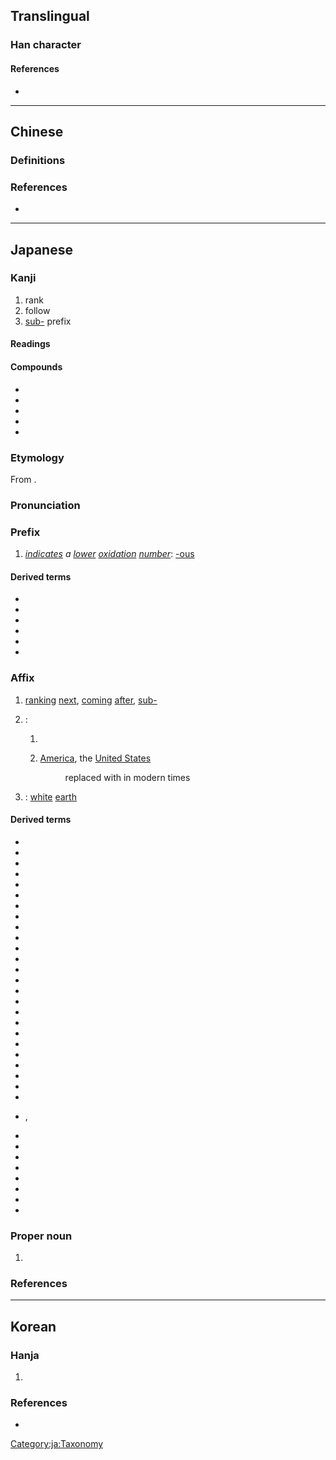 {{also|亞|亚}}
{{character info}}
==Translingual==
{{Han simplified forms|亞|亜|亚}}

===Han character===
{{Han char|rn=7|rad=二|as=05|sn=7|four=10107|canj=MLLM,XMLLM|ids=⿱𫝁一,⿻工中}}

====References====
* {{Han ref|kx=0087.111|dkj=00272|dj=0183.190|hdz=10021.010|uh=4E9C|ud=20124}}

----

==Chinese==

===Definitions===
{{zh-see|亞|rocsgsv}}

===References===
* {{R:twedu|A00057-001}}

----

==Japanese==

===Kanji===
{{ja-kanji forms|亜|亞}}
{{ja-kanji|grade=c|rs=二05|kyu=亞}}

# rank
# follow
# [[sub-]] prefix

====Readings====
{{rfv-pron|ja}}
{{ja-readings
|goon=え<!-- , あく, よう<えふ-->
|kanon=あ<!-- , あく, おう<あふ-->
|kun=つ-ぐ
|nanori=つぎ,<!-- つぐる,--> みつる
}}

====Compounds====
{{der-top|Compounds}}
* {{ja-r|亜%槐|あ%かい}}
* {{ja-r|亜細亜|^アジア|[[Asia]]}}
* {{ja-r|亜%相|あ%しょう}}
* {{ja-r|亜%字%欄|あ%じ%らん}}
* {{ja-r|亜%父|あ%ふ}}
{{der-bottom}}

===Etymology===
{{ja-kanjitab|あ|yomi=kanon}}
From {{der|ja|ltc|sort=あ|-}} {{ltc-l|亞}}.

===Pronunciation===
{{ja-pron|y=ko|あ}}

===Prefix===
{{ja-pos|prefix|あ}}

# {{lb|ja|chemistry|sort=あ}} ''[[indicate]]s a [[low]]er [[oxidation]] [[number]]'': [[-ous]]
#: {{ja-usex-inline|'''亜'''硫%酸|'''あ'''りゅう%さん|sulfur'''ous''' acid}}

====Derived terms====
{{der-top}}
* {{ja-r|亜%砒%酸|あ%ひ%さん|[[arsenious]] [[acid]]}}
* {{ja-r|亜%燐%酸|あ%りん%さん|[[phosphorous acid]]}}
* {{ja-r|亜%硫%酸|あ%りゅう%さん|[[sulfurous acid]]}}
* {{ja-r|亜%硝%酸|あ%しょう%さん|[[nitrous acid]]}}
* {{ja-r|亜%酸%化 窒%素|あ%さん%か ちっ%そ|[[nitrous oxide]]}}
* {{ja-r|次%亜|じ%あ|[[hypo-]] [[-ous]]}}
{{der-bottom}}

===Affix===
{{ja-pos|affix|あ}}

# [[rank]]ing [[next]], [[come|coming]] [[after]], [[sub-]]
#: {{ja-usex-inline|'''亜'''種|'''あ'''しゅ|'''sub'''species}}
#: {{ja-usex-inline|'''亜'''熱%帯|'''あ'''ねっ%たい|'''sub'''tropics}}
# {{n-g|Used as a [[phonetic]] element in [[transliteration]]s, especially}}:
## {{C|ja|Asia}} {{short for|ja|[[アジア]]／[[亜細亜]]|tr=Ajia|t={{place|ja|t=Asia|continent}}}}
## {{lb|ja|sort=あ|obsolete}} {{short for|ja|[[アメリカ]]／[[亜米利加]]|tr=Amerika|dot=:}} [[America]], the [[United States]]
##: replaced with {{m|ja|米|tr=bei}} in modern times
# {{alt sp|ja|堊|tr=a|sort=あ}}: [[white]] [[earth]]

====Derived terms====
{{der-top3}}
* {{ja-r|亜%鉛|あ%えん|[[zinc]]}}
* {{ja-r|亜%音%速|あ%おん%そく|[[subsonic]] [[speed]]}}
* {{ja-r|亜%温%帯|あ%おん%たい|[[subtemperate]] [[zone]]}}
* {{ja-r|亜%科|あ%か|[[suborder]], [[subfamily]] {{q|taxonomy}}}}
* {{ja-r|亜%寒%帯|あ%かん%たい|[[subarctic]] [[zone]]}}
* {{ja-r|亜%急%性|あ%きゅう%せい|[[subacute]]}}
* {{ja-r|亜%群|あ%ぐん|[[subgroup]]}}
* {{ja-r|亜%綱|あ%こう|[[subclass]]}}
* {{ja-r|亜%高%山%帯|あ%こう%ざん%たい|[[subalpine]] [[zone]]}}
* {{ja-r|亜%種|あ%しゅ|[[subspecies]]}}
* {{ja-r|亜%聖|あ%せい|[[sage]] of the second order}}
* {{ja-r|亜%成%層%圏|あ%せい%そう%けん|[[sub-]][[stratosphere]]}}
* {{ja-r|亜%属|あ%ぞく|[[subgroup]], [[subgenus]]}}
* {{ja-r|亜%族|あ%ぞく|[[subgroup]]}}
* {{ja-r|亜%大%陸|あ%たい%りく|[[subcontinent]]}}
* {{ja-r|亜%脱%臼|あ%だっ%きゅう|[[subluxation]]}}
* {{ja-r|亜%炭|あ%たん|[[brown coal]], [[lignite]]}}
* {{ja-r|亜%土%壌|あ%ど%じょう|[[subsoil]]}}
* {{ja-r|亜%熱%帯|あ%ねっ%たい|[[subtropics]]}}
* {{ja-r|亜%麻|あ%ま|[[flax]]}}
* {{ja-r|亜米利加|^アメリカ|[[America]], [[United States]]}}
* {{ja-r|亜%目|あ%もく|[[suborder]]}}
* {{ja-r|亜%門|あ%もん|[[subphylum]]}}
* {{ja-r|亜剌比亜|^アラビア|[[Arabia]]}}
* {{ja-r|亜%流|あ%りゅう}}
* {{ja-r|亜爾加里|アルカリ|rom=-}}, {{ja-r|亜児加里|アルカリ|[[alkali]]}}
* {{ja-r|亜爾%然%丁|^アル%ゼン%チン|[[Argentina]]}}
* {{ja-r|亜%鈴|あ%れい|[[dumbbell]]}}
* {{ja-r|欧%亜|^おう%あ|[[Eurasia]]}}
* {{ja-r|亜%欧|^あ%おう|Eurasia}}
* {{ja-r|興%亜|こう-%^あ|[[Asian]] [[development]]}}
* {{ja-r|東%南%亜|^とう%なん%あ|[[Southeast Asia]]}}
* {{ja-r|東%亜|^とう%あ|[[East Asia]]}}
* {{ja-r|白%亜|はく%あ|[[chalk]]}}
{{der-bottom}}

===Proper noun===
{{ja-pos|proper|あ}}

# {{given name|ja|female|A=a|sort=あ}}

===References===
{{ja-kref
|jis=3021
|ku=1601
|shift=889f
|euc=B0A1
|freq=1509
|nelson=43
|newnelson=81
|halpern=3540
|kld=2204
|heisig=1809
|tuttle=0a7.14
}}

[[Category:ja:Taxonomy]]

----

==Korean==

===Hanja===
{{ko-hanja|버금|아}}

# {{alt form|ko|亞||{{hanja form of|아|[[second]]; [[sub-]]}}}}

===References===
* {{R:ko:Inmyeongyonghanjapyo|27}}
